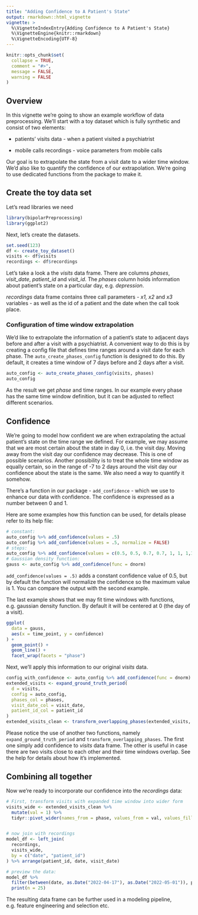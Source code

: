 ```yaml
---
title: "Adding Confidence to A Patient's State"
output: rmarkdown::html_vignette
vignette: >
  %\VignetteIndexEntry{Adding Confidence to A Patient's State}
  %\VignetteEngine{knitr::rmarkdown}
  %\VignetteEncoding{UTF-8}
---
```


```r
knitr::opts_chunk$set(
  collapse = TRUE,
  comment = "#>",
  message = FALSE,
  warning = FALSE
)
```

## Overview

In this vignette we're going to show an example workflow of data preprocessing. We'll start with a toy dataset which is fully synthetic and consist of two elements:
 
- patients' visits data - when a patient visited a psychiatrist

- mobile calls recordings - voice parameters from mobile calls

Our goal is to extrapolate the state from a visit date to a wider time window. We'd also like to quantify the confidence of our extrapolation. We're going to use dedicated functions from the package to make it.

## Create the toy data set

Let's read libraries we need

```r
library(bipolarPreprocessing)
library(ggplot2)
```

Next, let's create the datasets.

```r
set.seed(123)
df <- create_toy_dataset()
visits <- df$visits
recordings <- df$recordings
```

Let's take a look a the _visits_ data frame. There are columns *phases*, *visit_date*, *patient_id* and *visit_id*. The *phases* column holds information about patient's state on a particular day, e.g. *depression*.

_recordings_ data frame contains three call parameters - *x1, x2* and *x3* variables - as well as the id of a patient and the date when the call took place.

### Configuration of time window extrapolation

We'd like to extrapolate the information of a patient's state to adjacent days before and after a visit with a psychiatrist. A convenient way to do this is by creating a config file that defines time ranges around a visit date for each phase. The `auto_create_phases_config` function is designed to do this. By default, it creates a time window of 7 days before and 2 days after a visit.

```r
auto_config <- auto_create_phases_config(visits, phases)
auto_config
```

As the result we get *phase* and time ranges. In our example every phase has the same time window definition, but it can be adjusted to reflect different scenarios.


## Confidence

We're going to model how confident we are when extrapolating the actual patient's state on the time range we defined. For example, we may assume that we are most certain about the state in day 0, i.e. the visit day. Moving away from the visit day our confidence may decrease. This is one of possible scenarios. Another possibility is to treat the whole time window as equally certain, so in the range of -7 to 2 days around the visit day our confidence about the state is the same. We also need a way to quantify it somehow.

There's a function in our package - `add_confidence` - which we use to enhance our data with confidence. The confidence is expressed as a number between 0 and 1.

Here are some examples how this function can be used, for details please refer to its help file:

```r
# constant:
auto_config %>% add_confidence(values = .5)
auto_config %>% add_confidence(values = .5, normalize = FALSE)
# steps:
auto_config %>% add_confidence(values = c(0.5, 0.5, 0.7, 0.7, 1, 1, 1,1,1,1))
# Gaussian density function:
gauss <- auto_config %>% add_confidence(func = dnorm)
```

`add_confidence(values = .5)` adds a constant confidence value of 0.5, but by default the function will normalize the confidence so the maximum value is 1. You can compare the output with the second example.

The last example shows that we may fit time windows with functions, e.g. gaussian density function. By default it will be centered at 0 (the day of a visit).

```r
ggplot(
  data = gauss,
  aes(x = time_point, y = confidence)
) +
  geom_point() +
  geom_line() +
  facet_wrap(facets = "phase")
```


Next, we'll apply this information to our original *visits* data.

```r
config_with_confidence <- auto_config %>% add_confidence(func = dnorm)
extended_visits <- expand_ground_truth_period(
  d = visits,
  config = auto_config,
  phases_col = phases,
  visit_date_col = visit_date,
  patient_id_col = patient_id
)
extended_visits_clean <- transform_overlapping_phases(extended_visits, config_with_confidence)
```

Please notice the use of another two functions, namely `expand_ground_truth_period` and `transform_overlapping_phases`. The first one simply add confidence to *visits* data frame. The other is useful in case there are two visits close to each other and their time windows overlap. See the help for details about how it's implemented.

## Combining all together

Now we're ready to incorporate our confidence into the *recordings* data:

```r
# First, transform visits with expanded time window into wider form
visits_wide <- extended_visits_clean %>%
  mutate(val = 1) %>%
  tidyr::pivot_wider(names_from = phase, values_from = val, values_fill = 0)


# now join with recordings
model_df <- left_join(
  recordings,
  visits_wide,
  by = c("date", "patient_id")
) %>% arrange(patient_id, date, visit_date)

# preview the data:
model_df %>%
  filter(between(date, as.Date("2022-04-17"), as.Date("2022-05-01")), patient_id == 23) %>%
  print(n = 25)
```

The resulting data frame can be further used in a modeling pipeline, e.g. feature engineering and selection etc.

